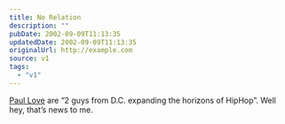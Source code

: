 ```yaml
---
title: No Relation
description: ""
pubDate: 2002-09-09T11:13:35
updatedDate: 2002-09-09T11:13:35
originalUrl: http://example.com
source: v1
tags:
  - "v1"
---
```


[Paul Love][1] are &#8220;2 guys from D.C. expanding the horizons of HipHop&#8221;. Well hey, that&#8217;s news to me.

[1]: http://artists3.iuma.com/IUMA/Bands/Paul_Love/ "IUMA: Paul Love"
